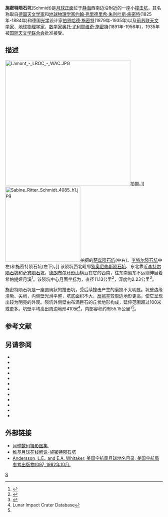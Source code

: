 {{lunar crater data |
 image=AS10-34-5162.jpg|200px|
 caption=[[阿波罗10号|阿波罗10号]]拍摄的施密特陨石坑图像，''[[美国宇航局|美国宇航局]]照片''。|
 latitude=0.96|
 N_or_S=N|
 longitude=18.78|
 E_or_W=E|
 diameter=11.13公里|
 depth=2.23公里|
 colong=341|
 eponym=[[约翰·弗里德里希·朱利叶斯·施密特|约翰·弗·朱·施密特]]<br />[[伯恩哈德·施密特|伯恩哈德·施密特]]<br />[[奥托·尤利耶维奇·施密特|奥托·尤·施密特]]}}
'''施密特陨石坑'''(Schmidt)是[[月球正面|月球正面]]位于[[静海|静海]]西南边沿附近的一座小[[撞击坑|撞击坑]]，其名称取自[[德国|德国]][[天文学家|天文学家]]和[[地球物理学|地球物理学家]][[约翰·弗里德里希·朱利叶斯·施密特|约翰·弗里德里希·朱利叶斯·施密特]](1825年-1884年)和德国[[光学|光学]]设计家[[伯恩哈德·施密特|伯恩哈德·施密特]](1879年-1935年)以及[[前苏联|前苏联]][[天文学家|天文学家]]、[[地球物理学|地球物理学家]]、[[数学家|数学家]][[奥托·尤利耶维奇·施密特|奥托·尤利耶维奇·施密特]](1891年-1956年)，1935年被[[国际天文学联合会|国际天文学联合会]]批准接受。

==描述==
[[Image:Lamont_-_LROC_-_WAC.JPG|400px]]拍摄。]]
[[Image:Sabine_Ritter_Schmidt_4085_h1.jpg|240px]]拍摄的[[萨宾陨石坑|萨宾陨石坑]](中右)、[[李特尔陨石坑|李特尔陨石坑]]中左)和施密特陨石坑(左下)。]]
该陨坑西北毗邻[[狄奥尼修斯陨石坑|狄奥尼修斯陨石坑]]、东北靠近[[李特尔陨石坑|李特尔陨石坑]]和[[萨宾陨石坑|萨宾陨石坑]]，[[德朗布尔环形山|德朗布尔环形山]]横亘在它的西南，往东南偏东不远则伸展着希帕提娅月溪<ref>{{Cite web |url=http://planetarynames.wr.usgs.gov/images/Lunar/lac_60_wac.pdf |title=Crater Schmidt on LAC-60 map. |accessdate=2016-09-03 |archive-date=2016-03-05 |archive-url=https://web.archive.org/web/20160305134852/http://planetarynames.wr.usgs.gov/images/Lunar/lac_60_wac.pdf |dead-url=no }}</ref>。该陨坑中心[[月面坐标|月面坐标]]为{{Coord|0.96|S|18.78|E|globe:Moon|nogoogle=1|noosm=1}}，直径11.13公里<ref name="IAU">{{Cite web |url=http://planetarynames.wr.usgs.gov/Feature/5374 |title=Directory of the International Astronomical Union |access-date=2016-09-03 |archive-date=2019-11-30 |archive-url=https://web.archive.org/web/20191130215445/https://planetarynames.wr.usgs.gov/Feature/5374 |dead-url=no }}</ref>，深度约2.23公里<ref>{{Cite web |url=http://fisherka.csolutionshosting.net/astronote/plan/craterdepth/html/CraterDepthFeatureNameWestfall.html |title=John E. Westfall's Atlas of the Lunar Terminator, Cambridge Univ. Press (2000) |accessdate=2016-09-03 |archive-date=2014-12-18 |archive-url=https://archive.today/20141218234310/http://fisherka.csolutionshosting.net/astronote/plan/craterdepth/html/CraterDepthFeatureNameWestfall.html |dead-url=yes }}</ref>。

施密特陨石坑是一座圆碗状的撞击坑，受后续撞击产生的磨损不太明显。坑壁边缘清晰、尖峭，内侧壁光滑平整，坑底面积不大，[[反照率|反照率]]较周边地形更高，使它呈现出较为明亮的外观。陨坑外侧壁由布满巨石的丘状地形构成，延伸范围超过100米或更多。坑壁平均高出周边地形410米<ref name=LICD>Lunar Impact Crater Database</ref>，内部容积约有55.15公里³<ref name="LICD"/>。

==参考文献==
{{Reflist}}

==另请参阅==
{{refbegin}}
* {{cite book
  | last1 = Andersson
  | first1 = L. E.
  | last2 = Whitaker
  | first2 = E. A.
  | authorlink2 = Ewen Whitaker
  | date = 1982
  | title = [[NASA|NASA]] Catalogue of Lunar Nomenclature
  | publisher = NASA RP-1097
  | ref = harv
  }}
* {{cite web
  | last = Blue
  | first = Jennifer
  | date = July 25, 2007
  | title = Gazetteer of Planetary Nomenclature
  | publisher = [[United_States_Geological_Survey|USGS]]
  | url = http://planetarynames.wr.usgs.gov/
  | accessdate = 2007-08-05
  | ref = harv
  | archive-date = 2015-05-26
  | archive-url = https://web.archive.org/web/20150526164842/http://planetarynames.wr.usgs.gov/
  | dead-url = no
  }}
* {{cite book
  | last1 = Bussey
  | first1 = B.
  | authorlink1 = Ben Bussey
  | last2 = Spudis
  | first2 = P.
  | authorlink2 = Paul Spudis
  | date = 2004
  | title = The Clementine Atlas of the Moon
  | publisher = Cambridge University Press
  | location = New York
  | isbn = 978-0-521-81528-4
  | ref = harv
  }}
* {{cite book
  | last1 = Cocks
  | first1 = Elijah E.
  | last2 = Cocks
  | first2 = Josiah C.
  | date = 1995
  | title = Who's Who on the Moon: A Biographical Dictionary of Lunar Nomenclature
  | url = https://archive.org/details/isbn_9780936389271
  | publisher = Tudor Publishers
  | isbn = 978-0-936389-27-1
  | ref = harv
  }}
* {{cite web
  | last = McDowell
  | first = Jonathan
  | date = July 15, 2007
  | url = http://host.planet4589.org/astro/lunar/
  | title = Lunar Nomenclature
  | publisher = Jonathan's Space Report
  | accessdate = 2007-10-24
  | ref = harv
  | archive-date = 2015-01-12
  | archive-url = https://web.archive.org/web/20150112233439/http://host.planet4589.org/astro/lunar/
  | dead-url = no
  }}
* {{cite journal| last1 = Menzel| first1 = D. H.| last2 = Minnaert| first2 = M.| last3 = Levin| first3 = B.| last4 = Dollfus| first4 = A.| last5 = Bell| first5 = B.| title = Report on Lunar Nomenclature by the Working Group of Commission 17 of the IAU| doi = 10.1007/BF00171763| journal = Space Science Reviews| volume = 12| issue = 2| pages = 136–186| date = 1971| bibcode = 1971SSRv...12..136M| ref = harv}}
* {{cite book
  | first = Patrick
  | last = Moore
  | authorlink = Patrick Moore
  | date = 2001
  | title = On the Moon
  | url = https://archive.org/details/patrickmooreonmo00patr
  | publisher = Sterling Publishing Co.
  | isbn = 978-0-304-35469-6
  | ref = harv
  }}
* {{cite book
  | first = Fred W.
  | last = Price
  | date = 1988
  | title = The Moon Observer's Handbook
  | publisher = Cambridge University Press
  | isbn = 978-0-521-33500-3
  | ref = harv
  }}
* {{cite book
  | last = Rükl
  | first = Antonín
  | authorlink = Antonín Rükl
  | date = 1990
  | title = Atlas of the Moon
  | publisher = Kalmbach Books
  | isbn = 978-0-913135-17-4
  | ref = harv
  }}
* {{cite book
  | last = Webb
  | first = Rev. T. W.
  | authorlink = Thomas William Webb
  | date = 1962
  | title = Celestial Objects for Common Telescopes
  | url = https://archive.org/details/celestialobjects00webb
  | edition = 6th revised
  | publisher = Dover
  | isbn = 978-0-486-20917-3
  | ref = harv
  }}
* {{cite book
  | first = Ewen A.
  | last = Whitaker
  | authorlink = Ewen Whitaker
  | date = 1999
  | title = Mapping and Naming the Moon
  | publisher = Cambridge University Press
  | isbn = 978-0-521-62248-6
  | ref = harv
  }}
* {{cite book
  | first = Peter T.
  | last = Wlasuk
  | date = 2000
  | title = Observing the Moon
  | publisher = Springer
  | isbn = 978-1-85233-193-1
  | ref = harv
 }}
{{refend}}

==外部链接==
*[http://www.lpi.usra.edu/resources/lunar_orbiter/bin/srch_nam.shtml?Schmidt%7C0 月球数码摄影图集.] {{Wayback|url=http://www.lpi.usra.edu/resources/lunar_orbiter/bin/srch_nam.shtml?Schmidt%7C0 |date=20201127014846 }}
*[http://the-moon.wikispaces.com/Schmidt 维基月球在线解说-施密特陨石坑] {{Wayback|url=http://the-moon.wikispaces.com/Schmidt |date=20180531115400 }}
*[http://planet4589.org/astro/lunar/RP-1097.pdf Andersson, L.E., and E.A. Whitaker, 美国宇航局月球地名目录, 美国宇航局参考出版物1097, 1982年10月.] {{Wayback|url=http://planet4589.org/astro/lunar/RP-1097.pdf |date=20141006125838 }}

[[Category:月球环形山|S]]